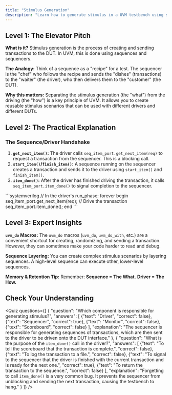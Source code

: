 ```yaml
---
title: "Stimulus Generation"
description: "Learn how to generate stimulus in a UVM testbench using sequences and sequencers."
---
```



## Level 1: The Elevator Pitch

**What is it?** Stimulus generation is the process of creating and sending transactions to the DUT. In UVM, this is done using sequences and sequencers.

**The Analogy:** Think of a sequence as a "recipe" for a test. The sequencer is the "chef" who follows the recipe and sends the "dishes" (transactions) to the "waiter" (the driver), who then delivers them to the "customer" (the DUT).

**Why this matters:** Separating the stimulus generation (the "what") from the driving (the "how") is a key principle of UVM. It allows you to create reusable stimulus scenarios that can be used with different drivers and different DUTs.

## Level 2: The Practical Explanation

<AnimatedUvmSequenceDriverHandshakeDiagram />

### The Sequence/Driver Handshake

1.  **`get_next_item()`:** The driver calls `seq_item_port.get_next_item(req)` to request a transaction from the sequencer. This is a blocking call.
2.  **`start_item()`/`finish_item()`:** A sequence running on the sequencer creates a transaction and sends it to the driver using `start_item()` and `finish_item()`.
3.  **`item_done()`:** After the driver has finished driving the transaction, it calls `seq_item_port.item_done()` to signal completion to the sequencer.

<InteractiveCode>
```systemverilog
// In the driver's run_phase:
forever begin
  seq_item_port.get_next_item(req);
  // Drive the transaction
  seq_item_port.item_done();
end
```
</InteractiveCode>

## Level 3: Expert Insights

**`uvm_do` Macros:** The `uvm_do` macros (`uvm_do`, `uvm_do_with`, etc.) are a convenient shortcut for creating, randomizing, and sending a transaction. However, they can sometimes make your code harder to read and debug.

**Sequence Layering:** You can create complex stimulus scenarios by layering sequences. A high-level sequence can execute other, lower-level sequences.

**Memory & Retention Tip:** Remember: **Sequence = The What.** **Driver = The How.**

## Check Your Understanding

<Quiz questions={[
    {
      "question": "Which component is responsible for generating stimulus?",
      "answers": [
        {"text": "Driver", "correct": false},
        {"text": "Sequencer", "correct": true},
        {"text": "Monitor", "correct": false},
        {"text": "Scoreboard", "correct": false}
      ],
      "explanation": "The sequencer is responsible for generating sequences of transactions, which are then sent to the driver to be driven onto the DUT interface."
    },
    {
      "question": "What is the purpose of the `item_done()` call in the driver?",
      "answers": [
        {"text": "To tell the scoreboard that the transaction is complete.", "correct": false},
        {"text": "To log the transaction to a file.", "correct": false},
        {"text": "To signal to the sequencer that the driver is finished with the current transaction and is ready for the next one.", "correct": true},
        {"text": "To return the transaction to the sequence.", "correct": false}
      ],
      "explanation": "Forgetting to call `item_done()` is a very common bug. It prevents the sequencer from unblocking and sending the next transaction, causing the testbench to hang."
    }
  ]} />
